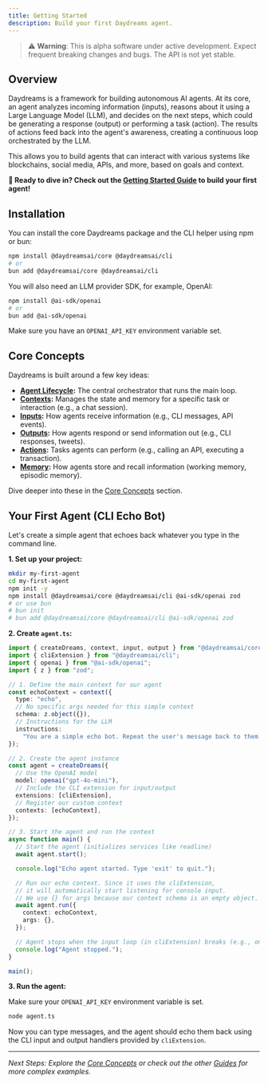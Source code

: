 ```yaml
---
title: Getting Started
description: Build your first Daydreams agent.
---
```


> ⚠️ **Warning**: This is alpha software under active development. Expect
> frequent breaking changes and bugs. The API is not yet stable.

## Overview

Daydreams is a framework for building autonomous AI agents. At its core, an
agent analyzes incoming information (inputs), reasons about it using a Large
Language Model (LLM), and decides on the next steps, which could be generating a
response (output) or performing a task (action). The results of actions feed
back into the agent's awareness, creating a continuous loop orchestrated by the
LLM.

This allows you to build agents that can interact with various systems like
blockchains, social media, APIs, and more, based on goals and context.

**🚀 Ready to dive in? Check out the
[Getting Started Guide](/docs/guides/getting-started) to build your first
agent!**

## Installation

You can install the core Daydreams package and the CLI helper using npm or bun:

```bash
npm install @daydreamsai/core @daydreamsai/cli
# or
bun add @daydreamsai/core @daydreamsai/cli
```

You will also need an LLM provider SDK, for example, OpenAI:

```bash
npm install @ai-sdk/openai
# or
bun add @ai-sdk/openai
```

Make sure you have an `OPENAI_API_KEY` environment variable set.

## Core Concepts

Daydreams is built around a few key ideas:

- **[Agent Lifecycle](/docs/concepts/agent-lifecycle):** The central
  orchestrator that runs the main loop.
- **[Contexts](/docs/concepts/contexts):** Manages the state and memory for a
  specific task or interaction (e.g., a chat session).
- **[Inputs](/docs/concepts/inputs):** How agents receive information (e.g., CLI
  messages, API events).
- **[Outputs](/docs/concepts/outputs):** How agents respond or send information
  out (e.g., CLI responses, tweets).
- **[Actions](/docs/concepts/actions):** Tasks agents can perform (e.g., calling
  an API, executing a transaction).
- **[Memory](/docs/concepts/memory):** How agents store and recall information
  (working memory, episodic memory).

Dive deeper into these in the [Core Concepts](/docs/concepts) section.

## Your First Agent (CLI Echo Bot)

Let's create a simple agent that echoes back whatever you type in the command
line.

**1. Set up your project:**

```bash
mkdir my-first-agent
cd my-first-agent
npm init -y
npm install @daydreamsai/core @daydreamsai/cli @ai-sdk/openai zod
# or use bun
# bun init
# bun add @daydreamsai/core @daydreamsai/cli @ai-sdk/openai zod
```

**2. Create `agent.ts`:**

```typescript
import { createDreams, context, input, output } from "@daydreamsai/core";
import { cliExtension } from "@daydreamsai/cli";
import { openai } from "@ai-sdk/openai";
import { z } from "zod";

// 1. Define the main context for our agent
const echoContext = context({
  type: "echo",
  // No specific args needed for this simple context
  schema: z.object({}),
  // Instructions for the LLM
  instructions:
    "You are a simple echo bot. Repeat the user's message back to them.",
});

// 2. Create the agent instance
const agent = createDreams({
  // Use the OpenAI model
  model: openai("gpt-4o-mini"),
  // Include the CLI extension for input/output
  extensions: [cliExtension],
  // Register our custom context
  contexts: [echoContext],
});

// 3. Start the agent and run the context
async function main() {
  // Start the agent (initializes services like readline)
  await agent.start();

  console.log("Echo agent started. Type 'exit' to quit.");

  // Run our echo context. Since it uses the cliExtension,
  // it will automatically start listening for console input.
  // We use {} for args because our context schema is an empty object.
  await agent.run({
    context: echoContext,
    args: {},
  });

  // Agent stops when the input loop (in cliExtension) breaks (e.g., on "exit")
  console.log("Agent stopped.");
}

main();
```

**3. Run the agent:**

Make sure your `OPENAI_API_KEY` environment variable is set.

```bash
node agent.ts
```

Now you can type messages, and the agent should echo them back using the CLI
input and output handlers provided by `cliExtension`.

---

_Next Steps: Explore the [Core Concepts](/docs/concepts) or check out the other
[Guides](/docs/guides/getting-started) for more complex examples._
